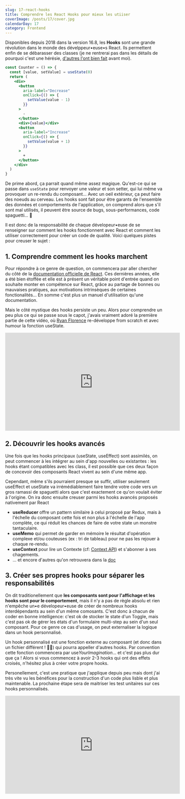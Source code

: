 ```yaml
---
slug: 17-react-hooks
title: Comprendre les React Hooks pour mieux les utiiser
coverImage: /posts/17/cover.jpg
calendarDay: 17
category: Frontend
---
```


Disponibles depuis 2018 dans la version 16.8, les **Hooks** sont une grande révolution dans le monde des dévelppeur•euse•s React. Ils permettent enfin de se débarasser des classes (je ne rentrerai pas dans les détails de pourquoi c'est une hérésie, [d'autres l'ont bien fait](https://everyday.codes/javascript/please-stop-using-classes-in-javascript/) avant moi).

```jsx
const Counter = () => {
  const [value, setValue] = useState(0)
  return (
    <div>
      <button
        aria-label="Decrease"
        onClick={() => {
          setValue(value - 1)
        }}
      >
        -
      </button>
      <div>{value}</div>
      <button
        aria-label="Increase"
        onClick={() => {
          setValue(value + 1)
        }}
      >
        +
      </button>
    </div>
  )
}
```

De prime abord, ça parrait quand même assez magique. Qu'est-ce qui se passe dans `useState` pour renvoyer une valeur et son setter, qui lui même va provoquer un re-rendu du composant... Avec un oeil extérieur, ça peut faire des noeuds au cerveau. Les hooks sont fait pour être garants de l'ensemble des données et comportements de l'application, on comprend alors que s'il sont mal utilisés, il peuvent être source de bugs, sous-performances, code spaguetti... 🍝

Il est donc de la responsabilité de chaque dévelopeur•euse de se renseigner sur comment les hooks fonctionnent avec React et comment les utiliser correctement pour créer un code de qualité. Voici quelques pistes pour creuser le sujet :

## 1. Comprendre comment les hooks marchent

Pour répondre à ce genre de question, on commencera par aller chercher du côté de la [documentation officielle de React](https://reactjs.org/docs/hooks-intro.html). Ces dernières années, elle a été bien étoffée et elle est à présent un véritable point d'entrée quand on souhaite monter en compétence sur React, grâce au partage de bonnes ou mauvaises pratiques, aux motivations intrinsèques de certaines fonctionalités... En somme c'est plus un manuel d'utilisation qu'une documentation.

Mais le côté mystique des hooks persiste un peu. Alors pour comprendre un peu plus ce qui se passe sous le capot, j'avais vraiment adoré la première partie de cette vidéo, où [Ryan Florence](https://twitter.com/ryanflorence) re-développe from scratch et avec humour la fonction useState.

<iframe
  width="560"
  height="315"
  src="https://www.youtube-nocookie.com/embed/1jWS7cCuUXw"
  frameBorder="0"
  allow="accelerometer; autoplay; clipboard-write; encrypted-media; gyroscope; picture-in-picture"
  allowFullScreen
></iframe>

## 2. Découvrir les hooks avancés

Une fois que les hooks principaux (useState, useEffect) sont assimilés, on peut commencer à les intégrer au sein d'app nouvelles ou existantes : les hooks étant compatibles avec les class, il est possible que ces deux façon de concevoir des composants React vivent au sein d'une même app.

Cependant, même s'ils pourraient presque se suffir, utiliser seulement useEffect et useState va irrémédiablement faire tendre votre code vers un gros ramassi de spaguetti alors que c'est exactement ce qu'on voulait éviter à l'origine. On ira donc ensuite creuser parmi les hooks avancés proposés nativement par React

- **useReducer** offre un pattern similaire à celui proposé par Redux, mais à l'échelle du composant cette fois et non plus à l'échelle de l'app complète, ce qui réduit les chances de faire de votre state un monstre tantaculaire.
- **useMemo** qui permet de garder en mémoire le résultat d'opération complexe et/ou couteuses (ex : tri de tableau) pour ne pas les rejouer à chaque re-rendu.
- **useContext** pour lire un Contexte (cf: [Context API](https://reactjs.org/docs/context.html)) et s'abonner à ses chagements.
- ... et encore d'autres qu'on retrouvera dans la [doc](https://reactjs.org/docs/hooks-reference.html#additional-hooks)

## 3. Créer ses propres hooks pour séparer les responsabilités

On dit traditionellement que **les composants sont pour l'affichage et les hooks sont pour le comportement**, mais il n'y a pas de règle absolu et rien n'empêche un•e dévelopeur•euse de créer de nombreux hooks interdépendants au sein d'un même comosants. C'est donc à chacun de coder en bonne intelligence: c'est ok de stocker le state d'un Toggle, mais c'est pas ok de gérer les états d'un formulaire multi-step au sein d'un seul composant. Pour ce genre ce cas d'usage, on peut externaliser la logique dans un hook personnalisé.

Un hook personnalisé est une fonction externe au composant (et donc dans un fichier différent ! 👮‍♂️) qui pourra appeller d'autres hooks. Par convention cette fonction commencera par use*YourImagination*... et c'est pas plus dur que ça ! Alors si vous commencez à avoir 2-3 hooks qui ont des effets croisés, n'hésitez plus à créer votre propre hooks.

Personellement, c'est une pratique que j'applique depuis peu mais dont j'ai très vite vu les bénéfices pour la construction d'un code plus lisble et plus maintenable. La prochaine étape sera de maitriser les test unitaires sur ces hooks personnalisés.

<iframe
  width="560"
  height="315"
  src="https://www.youtube-nocookie.com/embed/9lkZ77m-39I"
  frameBorder="0"
  allow="accelerometer; autoplay; clipboard-write; encrypted-media; gyroscope; picture-in-picture"
  allowFullScreen
></iframe>
